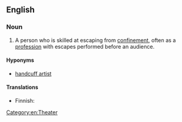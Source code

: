 ==English==

===Noun===
{{en-noun|sg=[[escape]] [[artist]]}}

# A person who is skilled at escaping from [[confinement]], often as a [[profession]] with escapes performed before an audience.

====Hyponyms====
* [[handcuff artist]]

====Translations====
{{trans-top|person skilled in escaping from confinement}}
* Finnish: {{t|fi|kahlekuningas}}
{{trans-mid}}
{{trans-bottom}}

[[Category:en:Theater]]